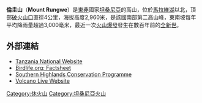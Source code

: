 '''倫圭山'''（'''Mount Rungwe'''）是[[東非|東非]]國家[[坦桑尼亞|坦桑尼亞]]的高山，位於[[馬拉維湖|馬拉維湖]]以北，頂部[[破火山口|破火山口]]直徑4公里，海拔高度2,960米，是該國南部第二高山峰，東南坡每年平均降雨量超過3,000毫米，最近一次[[火山爆發|火山爆發]]發生在數百年前的[[全新世|全新世]]。

==外部連結==
*[https://web.archive.org/web/20060721203345/http://www.tanzania.go.tz/profile.html Tanzania National Website]
*[http://www.birdlife.org/datazone/sites/index.html?action=SitHTMDetails.asp&sid=7028&m=0 Birdlife.org: Factsheet] {{Wayback|url=http://www.birdlife.org/datazone/sites/index.html?action=SitHTMDetails.asp&sid=7028&m=0 |date=20090103093127 }}
*[https://web.archive.org/web/20060813141237/http://www.southernhighlandstz.org/keysites.html Southern Highlands Conservation Programme]
*[http://www.volcanolive.com/ Volcano Live Website]{{Wayback|url=http://www.volcanolive.com/ |date=20050815003332 }}

{{coord|9|07|S|33|38|E|region:TZ-14_type:mountain|display=title}}

{{DEFAULTSORT:Rungwe}}
[[Category:休火山|Category:休火山]]
[[Category:坦桑尼亞火山|Category:坦桑尼亞火山]]

{{Tanzania-stub}}